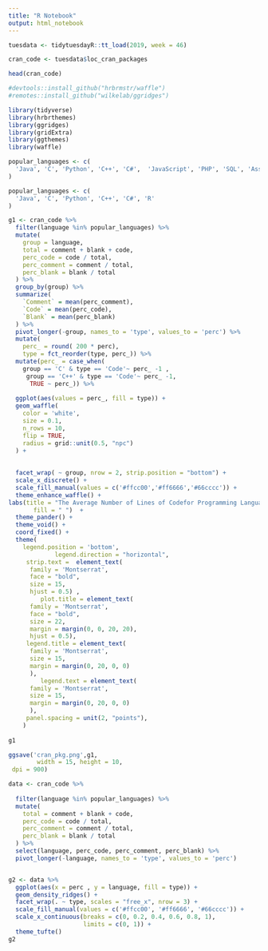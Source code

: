 ```yaml
---
title: "R Notebook"
output: html_notebook
---
```



```r

tuesdata <- tidytuesdayR::tt_load(2019, week = 46)

cran_code <- tuesdata$loc_cran_packages

head(cran_code)
```

```r
#devtools::install_github("hrbrmstr/waffle")
#remotes::install_github("wilkelab/ggridges")

library(tidyverse)
library(hrbrthemes)
library(ggridges)
library(gridExtra)
library(ggthemes)
library(waffle)


```

```r

popular_languages <- c(
  'Java', 'C', 'Python', 'C++', 'C#',  'JavaScript', 'PHP', 'SQL', 'Assembly', 'R'
)

popular_languages <- c(
  'Java', 'C', 'Python', 'C++', 'C#', 'R'
)

```

```r
g1 <- cran_code %>%
  filter(language %in% popular_languages) %>%
  mutate(
    group = language,
    total = comment + blank + code,
    perc_code = code / total,
    perc_comment = comment / total,
    perc_blank = blank / total
  ) %>%
  group_by(group) %>%
  summarize(
    `Comment` = mean(perc_comment),
    `Code` = mean(perc_code),
    `Blank` = mean(perc_blank)
  ) %>%
  pivot_longer(-group, names_to = 'type', values_to = 'perc') %>%
  mutate(
    perc_ = round( 200 * perc),
    type = fct_reorder(type, perc_)) %>% 
  mutate(perc_ = case_when(
    group == 'C' & type == 'Code'~ perc_ -1 ,
     group == 'C++' & type == 'Code'~ perc_ -1,
      TRUE ~ perc_)) %>% 
    
  ggplot(aes(values = perc_, fill = type)) +
  geom_waffle(
    color = 'white',
    size = 0.1,
    n_rows = 10,
    flip = TRUE,
    radius = grid::unit(0.5, "npc")
  ) +
  
  
  facet_wrap( ~ group, nrow = 2, strip.position = "bottom") +
  scale_x_discrete() + 
  scale_fill_manual(values = c('#ffcc00','#ff6666','#66cccc')) +
  theme_enhance_waffle() +
labs(title = "The Average Number of Lines of Codefor Programming Languages Used in CRAN Packages",
       fill = " ")  + 
  theme_pander() +
  theme_void() +
  coord_fixed() +
  theme(
    legend.position = 'bottom',
             legend.direction = "horizontal",
     strip.text =  element_text(
      family = 'Montserrat',
      face = "bold",
      size = 15,
      hjust = 0.5) ,
         plot.title = element_text(
      family = 'Montserrat',
      face = "bold",
      size = 22,
      margin = margin(0, 0, 20, 20),
      hjust = 0.5),
     legend.title = element_text(     
      family = 'Montserrat',
      size = 15,
      margin = margin(0, 20, 0, 0)
      ),
         legend.text = element_text(     
      family = 'Montserrat',
      size = 15,
      margin = margin(0, 20, 0, 0)
      ),
     panel.spacing = unit(2, "points"),
    )
     
g1  

ggsave('cran_pkg.png',g1,
        width = 15, height = 10, 
 dpi = 900)
```









```r
data <- cran_code %>%
  
  filter(language %in% popular_languages) %>%
  mutate(
    total = comment + blank + code,
    perc_code = code / total,
    perc_comment = comment / total,
    perc_blank = blank / total
  ) %>%
  select(language, perc_code, perc_comment, perc_blank) %>%
  pivot_longer(-language, names_to = 'type', values_to = 'perc')


g2 <- data %>%
  ggplot(aes(x = perc , y = language, fill = type)) +
  geom_density_ridges() +
  facet_wrap(. ~ type, scales = "free_x", nrow = 3) +
  scale_fill_manual(values = c('#ffcc00', '#ff6666', '#66cccc')) +
  scale_x_continuous(breaks = c(0, 0.2, 0.4, 0.6, 0.8, 1),
                     limits = c(0, 1)) +
  theme_tufte() 
g2




```


